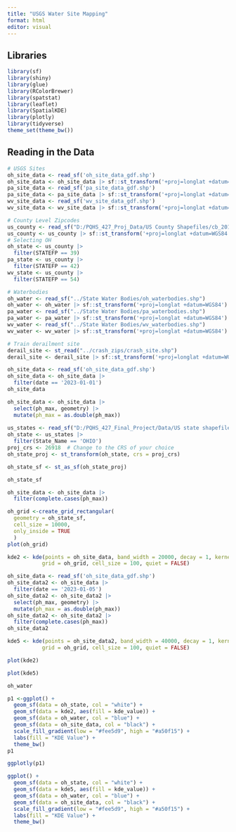 ---
title: "USGS Water Site Mapping"
format: html
editor: visual
---

## Libraries

```{r, message=FALSE}
library(sf)
library(shiny)
library(glue)
library(RColorBrewer)
library(spatstat)    
library(leaflet)
library(SpatialKDE)
library(plotly)
library(tidyverse)
theme_set(theme_bw())
```

## Reading in the Data

```{r}
# USGS Sites
oh_site_data <- read_sf('oh_site_data_gdf.shp')
oh_site_data <- oh_site_data |> sf::st_transform('+proj=longlat +datum=WGS84') 
pa_site_data <- read_sf('pa_site_data_gdf.shp')
pa_site_data <- pa_site_data |> sf::st_transform('+proj=longlat +datum=WGS84') 
wv_site_data <- read_sf('wv_site_data_gdf.shp')
wv_site_data <- wv_site_data |> sf::st_transform('+proj=longlat +datum=WGS84') 

# County Level Zipcodes
us_county <- read_sf("D:/PQHS_427_Proj_Data/US County Shapefiles/cb_2018_us_county_500k.shp")
us_county <- us_county |> sf::st_transform('+proj=longlat +datum=WGS84')
# Selecting OH
oh_state <- us_county |>
  filter(STATEFP == 39)
pa_state <- us_county |>
  filter(STATEFP == 42)
wv_state <- us_county |>
  filter(STATEFP == 54)

# Waterbodies
oh_water <- read_sf("../State Water Bodies/oh_waterbodies.shp")
oh_water <- oh_water |> sf::st_transform('+proj=longlat +datum=WGS84') 
pa_water <- read_sf("../State Water Bodies/pa_waterbodies.shp")
pa_water <- pa_water |> sf::st_transform('+proj=longlat +datum=WGS84') 
wv_water <- read_sf("../State Water Bodies/wv_waterbodies.shp")
wv_water <- wv_water |> sf::st_transform('+proj=longlat +datum=WGS84') 

# Train derailment site 
derail_site <- st_read("../crash_zips/crash_site.shp")
derail_site <- derail_site |> sf::st_transform('+proj=longlat +datum=WGS84')
```

```{r}
oh_site_data <- read_sf('oh_site_data_gdf.shp')
oh_site_data <- oh_site_data |>
  filter(date == '2023-01-01')
oh_site_data
```

```{r}
oh_site_data <- oh_site_data |>
  select(ph_max, geometry) |>
  mutate(ph_max = as.double(ph_max))
  
us_states <- read_sf("D:/PQHS_427_Final_Project/Data/US state shapefiles/States_shapefile.shp")
oh_state <- us_states |>
  filter(State_Name == 'OHIO')
proj_crs <- 26918  # Change to the CRS of your choice
oh_state_proj <- st_transform(oh_state, crs = proj_crs)

oh_state_sf <- st_as_sf(oh_state_proj)

oh_state_sf
```

```{r}
oh_site_data <- oh_site_data |>
  filter(complete.cases(ph_max))
```

```{r}
oh_grid <-create_grid_rectangular(
  geometry = oh_state_sf,
  cell_size = 10000,
  only_inside = TRUE
  )
plot(oh_grid)
```

```{r}
kde2 <- kde(points = oh_site_data, band_width = 20000, decay = 1, kernel = "quartic", scaled = FALSE, weights = oh_site_data$ph_max, 
           grid = oh_grid, cell_size = 100, quiet = FALSE)

```

```{r}
oh_site_data <- read_sf('oh_site_data_gdf.shp')
oh_site_data2 <- oh_site_data |>
  filter(date == '2023-01-05')
oh_site_data2 <- oh_site_data2 |>
  select(ph_max, geometry) |>
  mutate(ph_max = as.double(ph_max))
oh_site_data2 <- oh_site_data2 |>
  filter(complete.cases(ph_max))
oh_site_data2
```

```{r}
kde5 <- kde(points = oh_site_data2, band_width = 40000, decay = 1, kernel = "quartic", scaled = FALSE, weights = oh_site_data2$ph_max, 
           grid = oh_grid, cell_size = 100, quiet = FALSE)
```

```{r}
plot(kde2)
```

```{r}
plot(kde5)
```

```{r}
oh_water
```

```{r}
p1 <-ggplot() + 
  geom_sf(data = oh_state, col = "white") +
  geom_sf(data = kde2, aes(fill = kde_value)) +
  geom_sf(data = oh_water, col = "blue") +
  geom_sf(data = oh_site_data, col = "black") +
  scale_fill_gradient(low = "#fee5d9", high = "#a50f15") +
  labs(fill = "KDE Value") +
  theme_bw()
p1
```

```{r}
ggplotly(p1)
```


```{r}
ggplot() + 
  geom_sf(data = oh_state, col = "white") +
  geom_sf(data = kde5, aes(fill = kde_value)) +
  geom_sf(data = oh_water, col = "blue") +
  geom_sf(data = oh_site_data, col = "black") +
  scale_fill_gradient(low = "#fee5d9", high = "#a50f15") +
  labs(fill = "KDE Value") +
  theme_bw()
```
